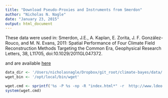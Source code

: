 ```yaml
---
title: "Download Pseudo-Proxies and Instruments from Smerdon"
author: "Nicholas N. Nagle"
date: "January 23, 2015"
output: html_document
---
```




These data were used in:
Smerdon, J.E., A. Kaplan, E. Zorita, J. F. González-Rouco, and M. N. Evans, 2011: Spatial Performance of Four Climate Field Reconstruction Methods Targeting the Common Era, Geophysical Research Letters, 38, L11705, doi:10.1029/2011GL047372.

and are available [here](http://www.ldeo.columbia.edu/~jsmerdon/2011_grl_supplement.html)

```r
data_dir <- '/Users/nicholasnagle/Dropbox/git_root/climate-bayes/data/'
wget_bin <- '/opt/local/bin/wget'

wget.cmd <- sprintf('%s -P %s -np -R "index.html*" -r  http://www.ldeo.columbia.edu/~jsmerdon/2011_grl_supplement/data/', wget_bin, data_dir)
system(wget.cmd)
```